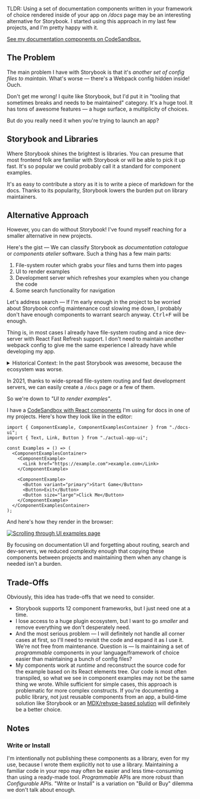 <Helmet imageSrc="https://i.gyazo.com/a5750ce4db513d66d5ba483faa0b5437.gif" />

<BoxedText>


TLDR: Using a set of documentation components written in your framework of
choice rendered inside of your app on _/docs_ page may be an interesting
alternative for Storybook. I started using this approach in my last few
projects, and I'm pretty happy with it.

[See my documentation components on CodeSandbox.][sandbox]

</BoxedText>


[sandbox]:
  https://codesandbox.io/s/documentation-components-example-dm1vl?file=/pages/index.tsx

## The Problem

The main problem I have with Storybook is that it's _another set of config
files to maintain_. What's worse — there's a Webpack config hidden inside!
Ouch.

Don't get me wrong! I quite like Storybook, but I'd put it in "tooling that
sometimes breaks and needs to be maintained" category. It's a huge tool. It
has tons of awesome features — a huge surface, a multiplicity of choices.

But do you really need it when you're trying to launch an app?

## Storybook and Libraries

Where Storybook shines the brightest is libraries. You can presume that most
frontend folk are familiar with Storybook or will be able to pick it up
fast. It's so popular we could probably call it a standard for component
examples.

It's as easy to contribute a story as it is to write a piece of markdown for
the docs. Thanks to its popularity, Storybook lowers the burden put on
library maintainers.

## Alternative Approach

However, you can do without Storybook! I've found myself reaching for a
smaller alternative in new projects.

Here's the gist — We can classify Storybook as _documentation catalogue_ or
_components atelier_ software. Such a thing has a few main parts:

1. File-system router which grabs your files and turns them into pages
2. UI to render examples
3. Development server which refreshes your examples when you change the code
4. Some search functionality for navigation

Let's address search — If I'm early enough in the project to be worried
about Storybook config maintenance cost slowing me down, I probably don't
have enough components to warrant search anyway. <Kbd>Ctrl+F</Kbd> will be
enough.

Thing is, in most cases I already have file-system routing and a nice
dev-server with React Fast Refresh support. I don't need to maintain another
webpack config to give me the same experience I already have while
developing my app.

<details>
<summary>
  Historical Context: In the past Storybook was awesome, because the ecosystem was worse.
</summary>


A lifetime ago, I used to work on a sizeable legacy codebase and wait for 4
seconds or more for the app to reload. Then I had to and reproduce the state
I was in if it wasn't possible to hardcode it. — Storybook's stories solve
this problem elegantly.

Until we eventually migrated from [Brunch](https://brunch.io/) to Webpack
and configured `react-hot-loader`, Storybook was my safe haven for
UI-focused tasks, and thanks to it a migration from jQuery to React went
like a breeze.

Months later, when our SPA grew even more, and Flow compilation times got
slow, Storybook was a huge help in onboarding new engineers in the team and
getting them started quickly.

</details>


In 2021, thanks to wide-spread file-system routing and fast development
servers, we can easily create a `/docs` page or a few of them.

So we're down to _"UI to render examples"_.

I have a [CodeSandbox with React components][sandbox] I'm using for docs in
one of my projects. Here's how they look like in the editor:

```tsx
import { ComponentExample, ComponentExamplesContainer } from "./docs-ui";
import { Text, Link, Button } from "./actual-app-ui";

const Examples = () => (
  <ComponentExamplesContainer>
    <ComponentExample>
      <Link href="https://example.com">example.com</Link>
    </ComponentExample>

    <ComponentExample>
      <Button variant="primary">Start Game</Button>
      <Button>Exit</Button>
      <Button size="large">Click Me</Button>
    </ComponentExample>
  </ComponentExamplesContainer>
);
```

And here's how they render in the browser:

[![Scrolling through UI examples page](https://i.gyazo.com/a5750ce4db513d66d5ba483faa0b5437.gif)][sandbox]

By focusing on documentation UI and forgetting about routing, search and
dev-servers, we reduced complexity enough that copying these components
between projects and maintaining them when any change is needed isn't a
burden.

## Trade-Offs

Obviously, this idea has trade-offs that we need to consider.

- Storybook supports 12 component frameworks, but I just need one at a time.
- I lose access to a huge plugin ecosystem, but I want to go _smaller_ and
  remove everything we don't desperately need.
- And the most serious problem — I will definitely not handle all corner
  cases at first, so I'll need to revisit the code and expand it as I use
  it. We're not free from maintenance. Question is — Is maintaining a set of
  _programmable_ components in your language/framework of choice easier than
  maintaining a bunch of config files?
- My components work at _runtime_ and reconstruct the source code for the
  example based on its React elements tree. Our code is most often
  transpiled, so what we see in component examples may not be the same thing
  we wrote. While sufficient for simple cases, this approach is problematic
  for more complex constructs. If you're documenting a public library, not
  just reusable components from an app, a build-time solution like Storybook
  or an
  [MDX/rehype-based solution](https://ped.ro/blog/code-blocks-but-better)
  will definitely be a better choice.

## Notes

### Write or Install

I'm intentionally not publishing these components as a library, even for my
use, because I wrote them explicitly not to use a library. Maintaining a
familiar code in your repo may often be easier and less time-consuming than
using a ready-made tool. _Programmable_ APIs are more robust than
_Configurable_ APIs. "Write or Install" is a variation on "Build or Buy"
dilemma we don't talk about enough.
